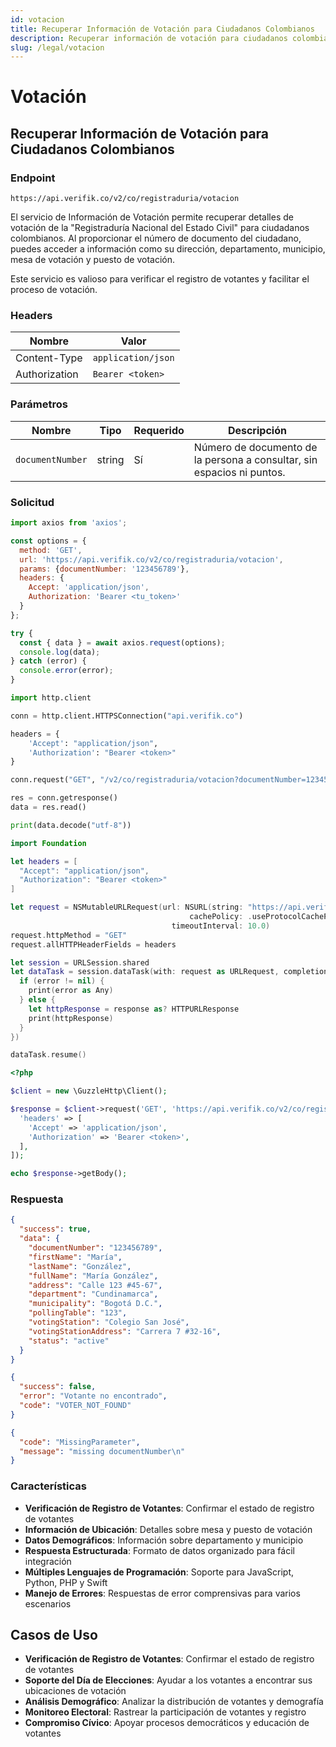 ```yaml
---
id: votacion
title: Recuperar Información de Votación para Ciudadanos Colombianos
description: Recuperar información de votación para ciudadanos colombianos desde la Registraduría Nacional del Estado Civil
slug: /legal/votacion
---
```



# Votación

## Recuperar Información de Votación para Ciudadanos Colombianos

### Endpoint

```
https://api.verifik.co/v2/co/registraduria/votacion
```

El servicio de Información de Votación permite recuperar detalles de votación de la "Registraduría Nacional del Estado Civil" para ciudadanos colombianos. Al proporcionar el número de documento del ciudadano, puedes acceder a información como su dirección, departamento, municipio, mesa de votación y puesto de votación.

Este servicio es valioso para verificar el registro de votantes y facilitar el proceso de votación.

### Headers

| Nombre         | Valor              |
| -------------- | ------------------ |
| Content-Type   | `application/json` |
| Authorization  | `Bearer <token>`   |

### Parámetros

| Nombre           | Tipo   | Requerido | Descripción                                    |
| ---------------- | ------ | --------- | ---------------------------------------------- |
| `documentNumber` | string | Sí        | Número de documento de la persona a consultar, sin espacios ni puntos. |

### Solicitud

<Tabs>
  <TabItem value="javascript" label="JavaScript">

```javascript
import axios from 'axios';

const options = {
  method: 'GET',
  url: 'https://api.verifik.co/v2/co/registraduria/votacion',
  params: {documentNumber: '123456789'},
  headers: {
    Accept: 'application/json',
    Authorization: 'Bearer <tu_token>'
  }
};

try {
  const { data } = await axios.request(options);
  console.log(data);
} catch (error) {
  console.error(error);
}
```

  </TabItem>
  <TabItem value="python" label="Python">

```python
import http.client

conn = http.client.HTTPSConnection("api.verifik.co")

headers = {
    'Accept': "application/json",
    'Authorization': "Bearer <token>"
}

conn.request("GET", "/v2/co/registraduria/votacion?documentNumber=123456789", headers=headers)

res = conn.getresponse()
data = res.read()

print(data.decode("utf-8"))
```

  </TabItem>
  <TabItem value="swift" label="Swift">

```swift
import Foundation

let headers = [
  "Accept": "application/json",
  "Authorization": "Bearer <token>"
]

let request = NSMutableURLRequest(url: NSURL(string: "https://api.verifik.co/v2/co/registraduria/votacion?documentNumber=123456789")! as URL,
                                        cachePolicy: .useProtocolCachePolicy,
                                    timeoutInterval: 10.0)
request.httpMethod = "GET"
request.allHTTPHeaderFields = headers

let session = URLSession.shared
let dataTask = session.dataTask(with: request as URLRequest, completionHandler: { (data, response, error) -> Void in
  if (error != nil) {
    print(error as Any)
  } else {
    let httpResponse = response as? HTTPURLResponse
    print(httpResponse)
  }
})

dataTask.resume()
```

  </TabItem>
  <TabItem value="php" label="PHP">

```php
<?php

$client = new \GuzzleHttp\Client();

$response = $client->request('GET', 'https://api.verifik.co/v2/co/registraduria/votacion?documentNumber=123456789', [
  'headers' => [
    'Accept' => 'application/json',
    'Authorization' => 'Bearer <token>',
  ],
]);

echo $response->getBody();
```

  </TabItem>
</Tabs>

### Respuesta

<Tabs>
  <TabItem value="200" label="200">

```json
{
  "success": true,
  "data": {
    "documentNumber": "123456789",
    "firstName": "María",
    "lastName": "González",
    "fullName": "María González",
    "address": "Calle 123 #45-67",
    "department": "Cundinamarca",
    "municipality": "Bogotá D.C.",
    "pollingTable": "123",
    "votingStation": "Colegio San José",
    "votingStationAddress": "Carrera 7 #32-16",
    "status": "active"
  }
}
```

  </TabItem>
  <TabItem value="404" label="404">

```json
{
  "success": false,
  "error": "Votante no encontrado",
  "code": "VOTER_NOT_FOUND"
}
```

  </TabItem>
  <TabItem value="409" label="409">

```json
{
  "code": "MissingParameter",
  "message": "missing documentNumber\n"
}
```

  </TabItem>
</Tabs>

### Características

-   **Verificación de Registro de Votantes**: Confirmar el estado de registro de votantes
-   **Información de Ubicación**: Detalles sobre mesa y puesto de votación
-   **Datos Demográficos**: Información sobre departamento y municipio
-   **Respuesta Estructurada**: Formato de datos organizado para fácil integración
-   **Múltiples Lenguajes de Programación**: Soporte para JavaScript, Python, PHP y Swift
-   **Manejo de Errores**: Respuestas de error comprensivas para varios escenarios

## Casos de Uso

- **Verificación de Registro de Votantes**: Confirmar el estado de registro de votantes
- **Soporte del Día de Elecciones**: Ayudar a los votantes a encontrar sus ubicaciones de votación
- **Análisis Demográfico**: Analizar la distribución de votantes y demografía
- **Monitoreo Electoral**: Rastrear la participación de votantes y registro
- **Compromiso Cívico**: Apoyar procesos democráticos y educación de votantes
